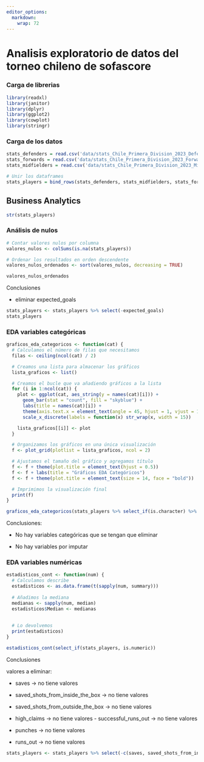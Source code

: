 ```yaml
---
editor_options: 
  markdown: 
    wrap: 72
---
```


# Analisis exploratorio de datos del torneo chileno de sofascore

### Carga de librerias

```r
library(readxl)
library(janitor)
library(dplyr)
library(ggplot2)
library(cowplot)
library(stringr)
```

### Carga de los datos

```r
stats_defenders = read.csv('data/stats_Chile_Primera_Division_2023_Defenders_sofascore.csv', sep = ";") %>% clean_names() %>% mutate(position = "D")
stats_forwards = read.csv('data/stats_Chile_Primera_Division_2023_Forwards_sofascore.csv', sep = ";") %>% clean_names() %>% mutate(position = "F")
stats_midfielders = read.csv('data/stats_Chile_Primera_Division_2023_Midfielders_sofascore.csv', sep = ";") %>% clean_names() %>% mutate(position = "M")

# Unir los dataframes
stats_players = bind_rows(stats_defenders, stats_midfielders, stats_forwards)

```

## Business Analytics

```r
str(stats_players)

```

### Análisis de nulos

```r
# Contar valores nulos por columna
valores_nulos <- colSums(is.na(stats_players))

# Ordenar los resultados en orden descendente
valores_nulos_ordenados <- sort(valores_nulos, decreasing = TRUE)

valores_nulos_ordenados

```

Conclusiones

-   eliminar expected_goals

```r
stats_players <- stats_players %>% select(-expected_goals)
stats_players
```

### EDA variables categóricas

```r
graficos_eda_categoricos <- function(cat) {
  # Calculamos el número de filas que necesitamos
  filas <- ceiling(ncol(cat) / 2)

  # Creamos una lista para almacenar los gráficos
  lista_graficos <- list()

  # Creamos el bucle que va añadiendo gráficos a la lista
  for (i in 1:ncol(cat)) {
    plot <- ggplot(cat, aes_string(y = names(cat)[i])) +
      geom_bar(stat = "count", fill = "skyblue") +
      labs(title = names(cat)[i]) +
      theme(axis.text.x = element_text(angle = 45, hjust = 1, vjust = 1)) +
      scale_x_discrete(labels = function(x) str_wrap(x, width = 15))

    lista_graficos[[i]] <- plot
  }

  # Organizamos los gráficos en una única visualización
  f <- plot_grid(plotlist = lista_graficos, ncol = 2)

  # Ajustamos el tamaño del gráfico y agregamos título
  f <- f + theme(plot.title = element_text(hjust = 0.5))
  f <- f + labs(title = "Gráficos EDA Categóricos")
  f <- f + theme(plot.title = element_text(size = 14, face = "bold"))

  # Imprimimos la visualización final
  print(f)
}


```

```r
graficos_eda_categoricos(stats_players %>% select_if(is.character) %>% select(-player))

```

Conclusiones:

-   No hay variables categóricas que se tengan que eliminar

-   No hay variables por imputar

### EDA variables numéricas

```r
estadisticos_cont <- function(num) {
  # Calculamos describe
  estadisticos <- as.data.frame(t(sapply(num, summary)))
  
  # Añadimos la mediana
  medianas <- sapply(num, median)
  estadisticos$Median <- medianas
  
  
  # Lo devolvemos
  print(estadisticos)
}

```

```r
estadisticos_cont(select_if(stats_players, is.numeric))

```

Conclusiones

valores a eliminar:

-   saves -\> no tiene valores

-   saved_shots_from_inside_the_box -\> no tiene valores

-   saved_shots_from_outside_the_box -\> no tiene valores

-   high_claims -\> no tiene valores - successful_runs_out -\> no tiene
    valores

-   punches -\> no tiene valores

-   runs_out -\> no tiene valores

```r
stats_players <- stats_players %>% select(-c(saves, saved_shots_from_inside_the_box, saved_shots_from_outside_the_box, high_claims, successful_runs_out, punches,  runs_out))
```
